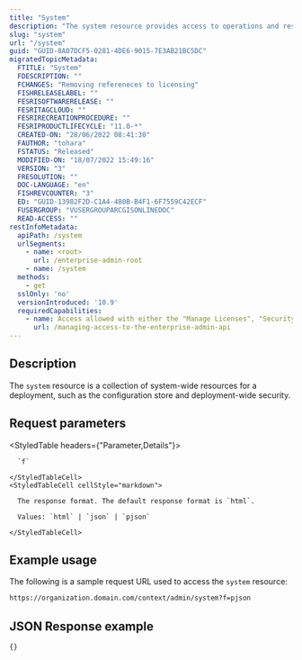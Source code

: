```yaml
---
title: "System"
description: "The system resource provides access to operations and resources that allow administrators to manage infrastructural changes."
slug: "system"
url: "/system"
guid: "GUID-8A07DCF5-0281-4DE6-9015-7E3AB21BC5DC"
migratedTopicMetadata:
  FTITLE: "System"
  FDESCRIPTION: ""
  FCHANGES: "Removing refereneces to licensing"
  FISHRELEASELABEL: ""
  FESRISOFTWARERELEASE: ""
  FESRITAGCLOUD: ""
  FESRIRECREATIONPROCEDURE: ""
  FESRIPRODUCTLIFECYCLE: "11.0-*"
  CREATED-ON: "28/06/2022 08:41:30"
  FAUTHOR: "tohara"
  FSTATUS: "Released"
  MODIFIED-ON: "18/07/2022 15:49:16"
  VERSION: "3"
  FRESOLUTION: ""
  DOC-LANGUAGE: "en"
  FISHREVCOUNTER: "3"
  ED: "GUID-13982F2D-C1A4-480B-B4F1-6F7559C42ECF"
  FUSERGROUP: "VUSERGROUPARCGISONLINEDOC"
  READ-ACCESS: ""
restInfoMetadata:
  apiPath: /system
  urlSegments:
    - name: <root>
      url: /enterprise-admin-root
    - name: /system
  methods:
    - get
  sslOnly: 'no'
  versionIntroduced: '10.9'
  requiredCapabilities:
    - name: Access allowed with either the "Manage Licenses", "Security and infrastructure", "Servers", or "Organization website" privileges
      url: /managing-access-to-the-enterprise-admin-api
---
```


## Description

The `system` resource is a collection of system-wide resources for a deployment, such as the configuration store and deployment-wide security.


## Request parameters

<StyledTable headers={"Parameter,Details"}>
  <StyledTableRow>
    <StyledTableCell cellStyle="markdown">

      `f` 

    </StyledTableCell>
    <StyledTableCell cellStyle="markdown">

      The response format. The default response format is `html`.

      Values: `html` | `json` | `pjson`

    </StyledTableCell>
  </StyledTableRow>
</StyledTable>


## Example usage

The following is a sample request URL used to access the `system` resource:

```markdown
https://organization.domain.com/context/admin/system?f=pjson
```

## JSON Response example

```other
{}
```